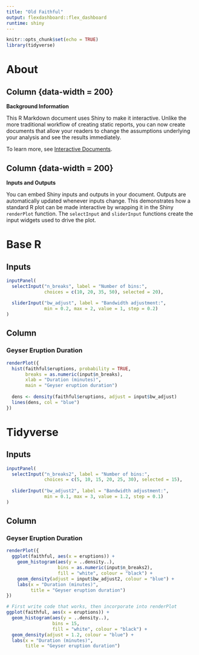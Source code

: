 ```yaml
---
title: "Old Faithful"
output: flexdashboard::flex_dashboard
runtime: shiny
---
```


```r
knitr::opts_chunk$set(echo = TRUE)
library(tidyverse)
```

About
==========================

Column {data-width = 200}
-------------------------

**Background Information**

This R Markdown document uses Shiny to make it interactive. Unlike the more traditional workflow of creating static reports, you can now create documents that allow your readers to change the assumptions underlying your analysis and see the results immediately. 

To learn more, see [Interactive Documents](http://rmarkdown.rstudio.com/authoring_shiny.html).

Column {data-width = 200}
-------------------------

**Inputs and Outputs**

You can embed Shiny inputs and outputs in your document. Outputs are automatically updated whenever inputs change.  This demonstrates how a standard R plot can be made interactive by wrapping it in the Shiny `renderPlot` function. The `selectInput` and `sliderInput` functions create the input widgets used to drive the plot.


Base R
==========================

Inputs {.sidebar}
-------------------------

```r
inputPanel(
  selectInput("n_breaks", label = "Number of bins:",
              choices = c(10, 20, 35, 50), selected = 20),
  
  sliderInput("bw_adjust", label = "Bandwidth adjustment:",
              min = 0.2, max = 2, value = 1, step = 0.2)
)
```

Column 
-------------------------

### Geyser Eruption Duration

```r
renderPlot({
  hist(faithful$eruptions, probability = TRUE, 
       breaks = as.numeric(input$n_breaks),
       xlab = "Duration (minutes)", 
       main = "Geyser eruption duration")
  
  dens <- density(faithful$eruptions, adjust = input$bw_adjust)
  lines(dens, col = "blue")
})
```


Tidyverse
==========================

Inputs {.sidebar}
-------------------------

```r
inputPanel(
  selectInput("n_breaks2", label = "Number of bins:",
              choices = c(5, 10, 15, 20, 25, 30), selected = 15),
  
  sliderInput("bw_adjust2", label = "Bandwidth adjustment:",
              min = 0.1, max = 3, value = 1.2, step = 0.1)
)
```

Column 
-------------------------

### Geyser Eruption Duration

```r
renderPlot({
  ggplot(faithful, aes(x = eruptions)) +
    geom_histogram(aes(y = ..density..), 
                   bins = as.numeric(input$n_breaks2),
                   fill = "white", colour = "black") +
    geom_density(adjust = input$bw_adjust2, colour = "blue") +
    labs(x = "Duration (minutes)", 
         title = "Geyser eruption duration")
})
```



```r
# First write code that works, then incorporate into renderPlot
ggplot(faithful, aes(x = eruptions)) +
  geom_histogram(aes(y = ..density..), 
                 bins = 15,
                 fill = "white", colour = "black") +
  geom_density(adjust = 1.2, colour = "blue") +
  labs(x = "Duration (minutes)", 
       title = "Geyser eruption duration")
```


